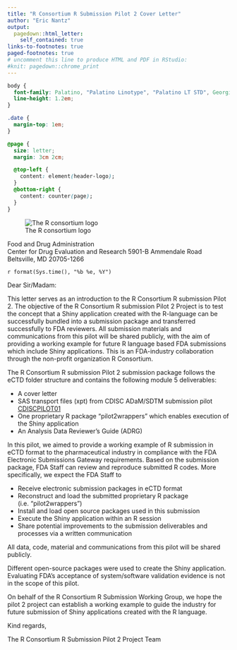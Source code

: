 ```yaml
---
title: "R Consortium R Submission Pilot 2 Cover Letter"
author: "Eric Nantz"
output:
  pagedown::html_letter:
    self_contained: true
links-to-footnotes: true
paged-footnotes: true
# uncomment this line to produce HTML and PDF in RStudio:
#knit: pagedown::chrome_print
---
```


```css
body {
  font-family: Palatino, "Palatino Linotype", "Palatino LT STD", Georgia, 'Source Han Serif', 'Songti SC', serif;
  line-height: 1.2em;
}

.date {
  margin-top: 1em;
}

@page {
  size: letter;
  margin: 3cm 2cm;

  @top-left {
    content: element(header-logo);
  }
  @bottom-right {
    content: counter(page);
  }
}
```

![The R consortium logo](https://www.r-consortium.org/wp-content/uploads/sites/13/2016/09/RConsortium_Horizontal_Pantone.png){.logo}

Food and Drug Administration  
Center for Drug Evaluation and Research 5901-B Ammendale Road  
Beltsville, MD 20705-1266

::: date
`r format(Sys.time(), "%b %e, %Y")`
:::

Dear Sir/Madam:

This letter serves as an introduction to the R Consortium R submission Pilot 2. The objective of the R Consortium R submission Pilot 2 Project is to test the concept that a Shiny application created with the R-language can be successfully bundled into a submission package and transferred successfully to FDA reviewers. All submission materials and communications from this pilot will be shared publicly, with the aim of providing a working example for future R language based FDA submissions which include Shiny applications. This is an FDA-industry collaboration through the non-profit organization R Consortium.

The R Consortium R submission Pilot 2 submission package follows the eCTD folder structure and contains the following module 5 deliverables:

- A cover letter
- SAS transport files (xpt) from CDISC ADaM/SDTM submission pilot <u>CDISCPILOT01</u>
- One proprietary R package "pilot2wrappers" which enables execution of the Shiny application
- An Analysis Data Reviewer's Guide (ADRG)

In this pilot, we aimed to provide a working example of R submission in eCTD format to the pharmaceutical industry in compliance with the FDA Electronic Submissions Gateway requirements. Based on the submission package, FDA Staff can review and reproduce submitted R codes. More specifically, we expect the FDA Staff to

- Receive electronic submission packages in eCTD format
- Reconstruct and load the submitted proprietary R package (i.e. "pilot2wrappers")
- Install and load open source packages used in this submission
- Execute the Shiny application within an R session
- Share potential improvements to the submission deliverables and processes via a written communication

All data, code, material and communications from this pilot will be shared publicly.

Different open-source packages were used to create the Shiny application. Evaluating FDA’s acceptance of system/software validation evidence is not in the scope of this pilot.

On behalf of the R Consortium R Submission Working Group, we hope the pilot 2 project can establish a working example to guide the industry for future submission of Shiny applications created with the R language.

Kind regards, 

The R Consortium R Submission Pilot 2 Project Team
